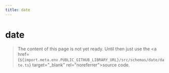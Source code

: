 ```yaml
---
title: date
---
```


# date

> The content of this page is not yet ready. Until then just use the <a href={`${import.meta.env.PUBLIC_GITHUB_LIBRARY_URL}/src/schemas/date/date.ts`} target="\_blank" rel="noreferrer">source code</a>.
